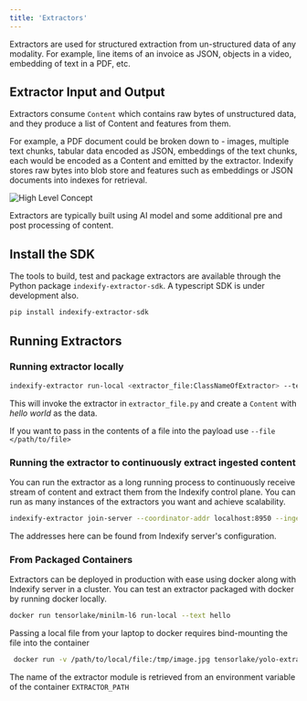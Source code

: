 ```yaml
---
title: 'Extractors'
---
```


Extractors are used for structured extraction from un-structured data of any modality. For example, line items of an invoice as JSON, objects in a video, embedding of text in a PDF, etc. 

## Extractor Input and Output 

Extractors consume `Content` which contains raw bytes of unstructured data, and they produce a list of Content and features from them. 

For example, a PDF document could be broken down to - images, multiple text chunks, tabular data encoded as JSON, embeddings of the text chunks, each would be encoded as a Content and emitted by the extractor. Indexify stores raw bytes into blob store and features such as embeddings or JSON documents into indexes for retrieval. 

![High Level Concept](/images/Content_AI_Content.png)

Extractors are typically built using AI model and some additional pre and post processing of content.

## Install the SDK 
The tools to build, test and package extractors are available through the Python package `indexify-extractor-sdk`. A typescript SDK is under development also. 

```bash
pip install indexify-extractor-sdk
```

## Running Extractors

### Running extractor locally

```bash
indexify-extractor run-local <extractor_file:ClassNameOfExtractor> --text "hello world"
```

This will invoke the extractor in `extractor_file.py` and create a `Content` with *hello world* as the data.

If you want to pass in the contents of a file into the payload use `--file </path/to/file>`

### Running the extractor to continuously extract ingested content
You can run the extractor as a long running process to continuously receive stream of content and extract them from the Indexify control plane. You can run as many instances of the extractors you want and achieve scalability.

```bash
indexify-extractor join-server --coordinator-addr localhost:8950 --ingestion-addr localhost:8900
```

The addresses here can be found from Indexify server's configuration.

### From Packaged Containers

Extractors can be deployed in production with ease using docker along with Indexify server in a cluster. You can test an extractor packaged with docker by running docker locally.

```bash
docker run tensorlake/minilm-l6 run-local --text hello
```

Passing a local file from your laptop to docker requires bind-mounting the file into the container 

```bash
 docker run -v /path/to/local/file:/tmp/image.jpg tensorlake/yolo-extractor run-local yolo_extractor:YoloExtractor --file /tmp/image.jpg
```

The name of the extractor module is retrieved from an environment variable of the container `EXTRACTOR_PATH`